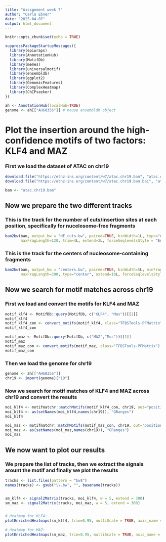 ---
title: "Aissgnment week 7"
author: "Carla Ebner"
date: "2025-04-07"
output: html_document
---

```{r setup, include=FALSE}
knitr::opts_chunk$set(echo = TRUE)
```


```{R}
suppressPackageStartupMessages({
  library(epiwraps)
  library(AnnotationHub)
  library(MotifDb)
  library(memes)
  library(universalmotif)
  library(ensembldb)
  library(ggplot2)
  library(GenomicFeatures)
  library(ComplexHeatmap)
  library(ChIPseeker)
})
```


```{R}
ah <- AnnotationHub(localHub=TRUE)
genome <- ah[["AH68356"]] # mouse ensembldb object
```

# Plot the insertion around the high-confidence motifs of two factors: KLF4 and MAZ

### First we load the dataset of ATAC on chr19

```{R, eval=FALSE}
download.file("https://ethz-ins.org/content/w7/atac.chr19.bam", "atac.chr19.bam", mode="wb")
download.file("https://ethz-ins.org/content/w7/atac.chr19.bam.bai", "atac.chr19.bam.bai", mode="wb")
```

```{R}
bam <- "atac.chr19.bam"
```


## Now we prepare the two different tracks
### This is the track for the number of cuts/insertion sites at each position, specifically for nucelosome-free fragments

```{R}
bam2bw(bam, output_bw = "NF_cuts.bw", paired=TRUE, binWidth=1L, type="ends", minFragLength=30, 
       maxFragLength=120, trim=4L, extend=3L, forceSeqlevelsStyle = "Ensembl")

```

### This is the track for the centers of nucleosome-containing fragments 

```{R}
bam2bw(bam, output_bw = "centers.bw", paired=TRUE, binWidth=5L, minFragLength=120, trim=4L,
       maxFragLength=300, type="center", extend=10L, forceSeqlevelsStyle = "Ensembl")

```

## Now we search for motif matches across chr19
### First we load and convert the motifs for KLF4 and MAZ


```{R}
motif_klf4 <- MotifDb::query(MotifDb, c("KLF4", "Mus"))[[1]]
motif_klf4
motif_klf4_con <- convert_motifs(motif_klf4, class="TFBSTools-PFMatrix")
motif_klf4_con
```


```{R}
motif_maz <- MotifDb::query(MotifDb, c("MAZ","Mus"))[[1]]
motif_maz
motif_maz_con <- convert_motifs(motif_maz, class="TFBSTools-PFMatrix")
motif_maz_con
```
### Then we load the genome for chr19

```{R}
genome <- ah[["AH68356"]]
chr19 <- import(genome)["19"]
```

### Now we search for motif matches of KLF4 and MAZ across chr19 and convert the results

```{R}
moi_klf4 <- motifmatchr::matchMotifs(motif_klf4_con, chr19, out="positions", p.cutoff=1e-5)[[1]]
moi_klf4 <- as(setNames(moi_klf4,names(chr19)), "GRanges")
moi_klf4
```


```{R}
moi_maz <- motifmatchr::matchMotifs(motif_maz_con, chr19, out="positions", p.cutoff=1e-5)[[1]]
moi_maz <- as(setNames(moi_maz,names(chr19)), "GRanges")
moi_maz
```
## We now want to plot our results
### We prepare the list of tracks, then we extract the signals arount the motif and finally we plot the results

```{R}
tracks <- list.files(pattern = "bw$")  
names(tracks) <- gsub("\\.bw", "", basename(tracks))  


sm_klf4 <- signal2Matrix(tracks, moi_klf4, w = 5, extend = 300)
sm_maz <- signal2Matrix(tracks, moi_maz, w = 5, extend = 300)


# Heatmap for KLF4:
plotEnrichedHeatmaps(sm_klf4, trim=0.95, multiScale = TRUE, axis_name = "0")
                     
# Heatmap for MAZ:
plotEnrichedHeatmaps(sm_maz, trim=0.95, multiScale = TRUE, axis_name = "0")
```


